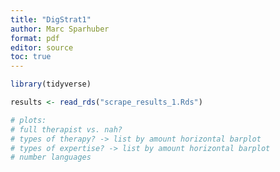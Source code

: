 ```yaml
---
title: "DigStrat1"
author: Marc Sparhuber
format: pdf
editor: source
toc: true
---
```


\newpage

```r
library(tidyverse)

results <- read_rds("scrape_results_1.Rds")
```

```r
# plots:
# full therapist vs. nah?
# types of therapy? -> list by amount horizontal barplot
# types of expertise? -> list by amount horizontal barplot
# number languages
```


